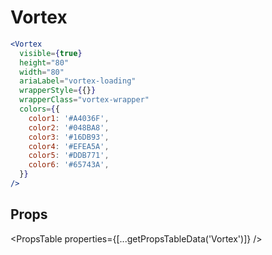 ---
---


# Vortex

```jsx live
<Vortex
  visible={true}
  height="80"
  width="80"
  ariaLabel="vortex-loading"
  wrapperStyle={{}}
  wrapperClass="vortex-wrapper"
  colors={{
    color1: '#A4036F',
    color2: '#048BA8',
    color3: '#16DB93',
    color4: '#EFEA5A',
    color5: '#DDB771',
    color6: '#65743A',
  }}
/>
```

## Props

<PropsTable
  properties={[...getPropsTableData('Vortex')]}
/>
